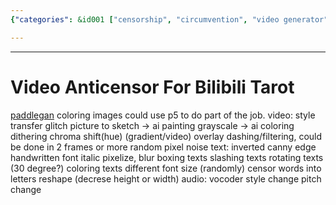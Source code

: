 ```yaml
---
{"categories": &id001 ["censorship", "circumvention", "video generator"], "category": "Image Processing", "date": "2022-05-09 16:50:56", "description": "Video Anticensor for Bilibili Tarot is an AI-powered tool that enhances images through various techniques, such as colorization, style transfer, glitch effects, and more. It transforms grayscale images into colorful masterpieces by applying dithering, chroma shift, overlays, and filters, making it a versatile solution for content creators on Bilibili.", "tags": *id001, "title": "Video Anticensor"}

---
```


------
# Video Anticensor For Bilibili Tarot
[paddlegan](https://aistudio.baidu.com/aistudio/projectdetail/1161285?channelType=0&channel=0) coloring images
could use p5 to do part of the job.
video:
style transfer
glitch
picture to sketch -> ai painting
grayscale -> ai coloring
dithering
chroma shift(hue)
(gradient/video) overlay
dashing/filtering, could be done in 2 frames or more
random pixel noise
text:
inverted canny edge
handwritten font
italic
pixelize, blur
boxing texts
slashing texts
rotating texts (30 degree?)
coloring texts
different font size
(randomly) censor words into letters
reshape (decrese height or width)
audio:
vocoder
style change
pitch change
